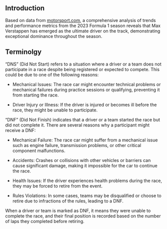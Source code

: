 ## Introduction
Based on data from [motorsport.com](https://www.motorsport.com/f1/results/2023/bahrain-gp-625268/), a comprehensive analysis of trends and performance metrics from the 2023 Formula 1 season reveals that Max Verstappen has emerged as the ultimate driver on the track, demonstrating exceptional dominance throughout the season.

## Terminolgy
"DNS" (Did Not Start) refers to a situation where a driver or a team does not participate in a race despite being registered or expected to compete. This could be due to one of the following reasons:

* Mechanical Issues: The race car might encounter technical problems or mechanical failures during practice sessions or qualifying, preventing it from starting the race.

* Driver Injury or Illness: If the driver is injured or becomes ill before the race, they might be unable to participate.


"DNF" (Did Not Finish) indicates that a driver or a team started the race but did not complete it. There are several reasons why a participant might receive a DNF:

* Mechanical Failure: The race car might suffer from a mechanical issue such as engine failure, transmission problems, or other critical component malfunctions.

* Accidents: Crashes or collisions with other vehicles or barriers can cause significant damage, making it impossible for the car to continue the race.

* Health Issues: If the driver experiences health problems during the race, they may be forced to retire from the event.

* Rules Violations: In some cases, teams may be disqualified or choose to retire due to infractions of the rules, leading to a DNF.

When a driver or team is marked as DNF, it means they were unable to complete the race, and their final position is recorded based on the number of laps they completed before retiring.